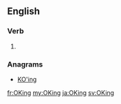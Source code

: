 ==English==

===Verb===
{{head|en}}

# {{present participle of|OK|lang=en}}

===Anagrams===
* [[KO'ing#English|KO'ing]]

[[fr:OKing]]
[[my:OKing]]
[[ja:OKing]]
[[sv:OKing]]